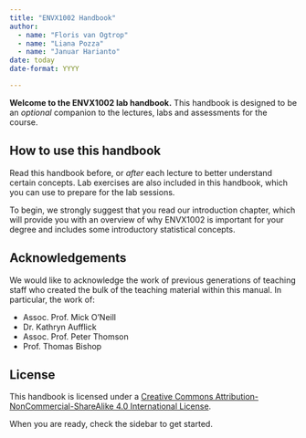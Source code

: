```yaml
---
title: "ENVX1002 Handbook"
author:
  - name: "Floris van Ogtrop"
  - name: "Liana Pozza"
  - name: "Januar Harianto"
date: today
date-format: YYYY

---
```


**Welcome to the ENVX1002 lab handbook.** This handbook is designed to be an *optional* companion to the lectures, labs and assessments for the course.

## How to use this handbook

Read this handbook before, or *after* each lecture to better understand certain concepts. Lab exercises are also included in this handbook, which you can use to prepare for the lab sessions.

To begin, we strongly suggest that you read our introduction chapter, which will provide you with an overview of why ENVX1002 is important for your degree and includes some introductory statistical concepts.

::: {.callout-note collapse="true"}
## Acknowledgements

We would like to acknowledge the work of previous generations of teaching staff who created the bulk of the teaching material within this manual. In particular, the work of:

- Assoc. Prof. Mick O’Neill
- Dr. Kathryn Aufflick
- Assoc. Prof. Peter Thomson
- Prof. Thomas Bishop
:::

::: {.callout-tip collapse="true"}
## License
This handbook is licensed under a [Creative Commons Attribution-NonCommercial-ShareAlike 4.0 International License](https://creativecommons.org/licenses/by-nc-sa/4.0/).
:::


When you are ready, check the sidebar to get started.